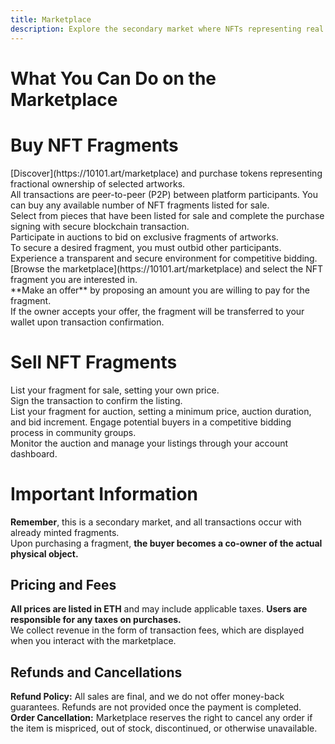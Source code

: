 ```yaml
---
title: Marketplace 
description: Explore the secondary market where NFTs representing real physical artworks are traded. Here, anyone can buy, sell, and manage unique art pieces
---
```


# What You Can Do on the Marketplace


# Buy NFT Fragments

<AccordionGroup>
  <Accordion title="Direct Purchase">
<Steps>
  <Step title="First Step">
[Discover](https://10101.art/marketplace) and purchase tokens representing fractional ownership of selected artworks.<br />
  </Step>
  <Step title="Second Step">
All transactions are peer-to-peer (P2P) between platform participants. You can buy any available number of NFT fragments listed for sale.<br />
  </Step>
  <Step title="Third Step">
Select from pieces that have been listed for sale and complete the purchase signing with secure blockchain transaction.<br />
  </Step>
</Steps>

  </Accordion>

  <Accordion title="Auction Purchase">
<Steps>
  <Step title="First Step">
Participate in auctions to bid on exclusive fragments of artworks.<br />
  </Step>
  <Step title="Second Step">
To secure a desired fragment, you must outbid other participants.<br />
  </Step>
  <Step title="Third Step">
Experience a transparent and secure environment for competitive bidding.<br />
  </Step>
</Steps>
  </Accordion>

  <Accordion title="Make Offers">
  <Steps>
  <Step title="First Step">
[Browse the marketplace](https://10101.art/marketplace) and select the NFT fragment you are interested in.<br />
  </Step>
  <Step title="Second Step">
**Make an offer** by proposing an amount you are willing to pay for the fragment.<br />
  </Step>
  <Step title="Third Step">
If the owner accepts your offer, the fragment will be transferred to your wallet upon transaction confirmation.  <br />
  </Step>
</Steps>
</Accordion>
</AccordionGroup>


# Sell NFT Fragments

<AccordionGroup>
  <Accordion title="List for Sale">
    <Steps>
  <Step title="First Step">
List your fragment for sale, setting your own price.<br />
  </Step>
  <Step title="Second Step">
Sign the transaction to confirm the listing.<br />
  </Step>
</Steps>

  </Accordion>

  <Accordion title="Auction Sale">
    <Steps>
  <Step title="First Step">
List your fragment for auction, setting a minimum price, auction duration, and bid increment.
  </Step>
  <Step title="Second Step">
Engage potential buyers in a competitive bidding process in community groups.<br />
  </Step>
    <Step title="Second Step">
Monitor the auction and manage your listings through your account dashboard.<br />
  </Step>
</Steps>
  </Accordion>
</AccordionGroup>







# Important Information

**Remember**, this is a secondary market, and all transactions occur with already minted fragments.<br />
Upon purchasing a fragment, **the buyer becomes a co-owner of the actual physical object.**<br />


## Pricing and Fees
**All prices are listed in ETH** and may include applicable taxes. **Users are responsible for any taxes on purchases.** <br />
We collect revenue in the form of transaction fees, which are displayed when you interact with the marketplace. <br />


## Refunds and Cancellations
**Refund Policy:** All sales are final, and we do not offer money-back guarantees. Refunds are not provided once the payment is completed. <br />
**Order Cancellation:** Marketplace reserves the right to cancel any order if the item is mispriced, out of stock, discontinued, or otherwise unavailable. <br />
